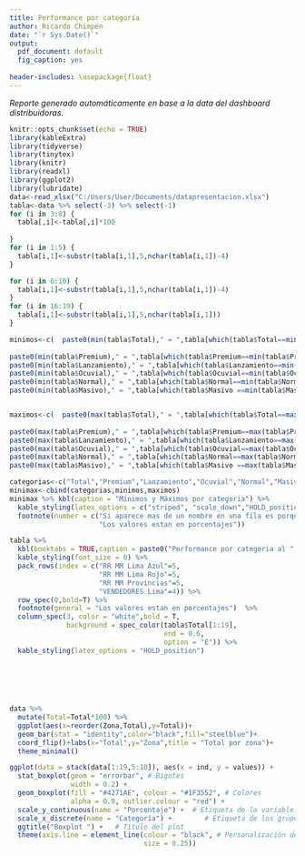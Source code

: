 ---
title: Performance por categoría 
author: Ricardo Chimpen
date: "`r Sys.Date()`"
output:
  pdf_document: default
  fig_caption: yes
  
header-includes: \usepackage{float}
---

*Reporte generado automáticamente en base a la data del dashboard distribuidoras.*

```{r FIG1 setup, include=FALSE}
knitr::opts_chunk$set(echo = TRUE)
library(kableExtra)
library(tidyverse)
library(tinytex)
library(knitr)
library(readxl)
library(ggplot2)
library(lubridate)
data<-read_xlsx("C:/Users/User/Documents/datapresentacion.xlsx")
tabla<-data %>% select(-3) %>% select(-1)
for (i in 3:8) {
  tabla[,i]<-tabla[,i]*100
  
}
for (i in 1:5) {
  tabla[i,1]<-substr(tabla[i,1],5,nchar(tabla[i,1])-4)
}

for (i in 6:10) {
  tabla[i,1]<-substr(tabla[i,1],5,nchar(tabla[i,1])-4)
}
for (i in 16:19) {
  tabla[i,1]<-substr(tabla[i,1],5,nchar(tabla[i,1]))
}

```

```{r echo=FALSE}


minimos<-c(  paste0(min(tabla$Total)," = ",tabla[which(tabla$Total==min(tabla$Total)),2]),
       
paste0(min(tabla$Premium)," = ",tabla[which(tabla$Premium==min(tabla$Premium)),2]),
paste0(min(tabla$Lanzamiento)," = ",tabla[which(tabla$Lanzamiento==min(tabla$Lanzamiento)),2]),
paste0(min(tabla$Ocuvial)," = ",tabla[which(tabla$Ocuvial==min(tabla$Ocuvial)),2]),
paste0(min(tabla$Normal)," = ",tabla[which(tabla$Normal==min(tabla$Normal)),2]),
paste0(min(tabla$Masivo)," = ",tabla[which(tabla$Masivo ==min(tabla$Masivo)),2])  )



```

```{r echo=FALSE}
maximos<-c(  paste0(max(tabla$Total)," = ",tabla[which(tabla$Total==max(tabla$Total)),2]),
       
paste0(max(tabla$Premium)," = ",tabla[which(tabla$Premium==max(tabla$Premium)),2]),
paste0(max(tabla$Lanzamiento)," = ",tabla[which(tabla$Lanzamiento==max(tabla$Lanzamiento)),2]),
paste0(max(tabla$Ocuvial)," = ",tabla[which(tabla$Ocuvial==max(tabla$Ocuvial)),2]),
paste0(max(tabla$Normal)," = ",tabla[which(tabla$Normal==max(tabla$Normal)),2]),
paste0(max(tabla$Masivo)," = ",tabla[which(tabla$Masivo ==max(tabla$Masivo)),2])  )


```

```{r echo=FALSE,fig.pos="H"}
categorias<-c("Total","Premium","Lanzamiento","Ocuvial","Normal","Masivo")
minimax<-cbind(categorias,minimos,maximos)
minimax %>% kbl(caption = "Mínimos y Máximos por categoria") %>% 
  kable_styling(latex_options = c("striped", "scale_down","HOLD_position")) %>%
  footnote(number = c("Si aparece mas de un nombre en una fila es porque mas de una persona comparte el mismo valor maximo o minimo",
                      "Los valores estan en porcentajes"))


```

```{r cars, echo=FALSE, fig.pos="H"}

tabla %>%
  kbl(booktabs = TRUE,caption = paste0("Performance por categoria al ",today())) %>%
  kable_styling(font_size = 8) %>% 
  pack_rows(index = c("RR MM Lima Azul"=5,
                      "RR MM Lima Rojo"=5,
                      "RR MM Provincias"=5,
                      "VENDEDORES Lima"=4)) %>% 
  row_spec(0,bold=T) %>% 
  footnote(general = "Los valores estan en porcentajes")  %>%
  column_spec(3, color = "white",bold = T,
              background = spec_color(tabla$Total[1:19],
                                      end = 0.6,
                                      option = "E")) %>% 
  kable_styling(latex_options = "HOLD_position")
   
        
              

 

```

```{r echo=FALSE,fig.pos="H"}
data %>%
  mutate(Total=Total*100) %>% 
  ggplot(aes(x=reorder(Zona,Total),y=Total))+
  geom_bar(stat = "identity",color="black",fill="steelblue")+
  coord_flip()+labs(x="Total",y="Zona",title = "Total por zona")+
  theme_minimal()
```

```{r echo=FALSE,fig.pos="H"}
ggplot(data = stack(data[1:19,5:10]), aes(x = ind, y = values)) +
  stat_boxplot(geom = "errorbar", # Bigotes
               width = 0.2) +
  geom_boxplot(fill = "#4271AE", colour = "#1F3552", # Colores
               alpha = 0.9, outlier.colour = "red") +
  scale_y_continuous(name = "Porcentaje") +  # Etiqueta de la variable continua
  scale_x_discrete(name = "Categoría") +        # Etiqueta de los grupos
  ggtitle("Boxplot ") +   # Título del plot
  theme(axis.line = element_line(colour = "black", # Personalización del tema
                                 size = 0.25))

```
